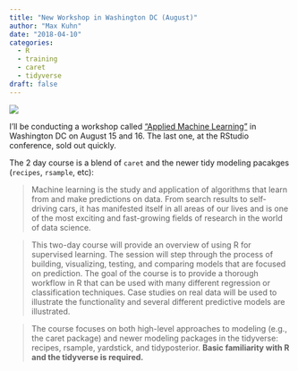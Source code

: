 ```yaml
---
title: "New Workshop in Washington DC (August)"
author: "Max Kuhn"
date: "2018-04-10"
categories:
  - R
  - training
  - caret
  - tidyverse
draft: false
---
```


![](Ames_lat.jpeg){fig-align="center"}

I'll be conducting a workshop called ["Applied Machine Learning"](https://www.rstudio.com/workshops/applied-machine-learning/) in Washington DC on August 15 and 16. The last one, at the RStudio conference, sold out quickly. 

The 2 day course is a blend of `caret` and the newer tidy modeling pacakges (`recipes`, `rsample`, etc): 

> Machine learning is the study and application of algorithms that learn from and make predictions on data. From search results to self-driving cars, it has manifested itself in all areas of our lives and is one of the most exciting and fast-growing fields of research in the world of data science. 

> This two-day course will provide an overview of using R for supervised learning. The session will step through the process of building, visualizing, testing, and comparing models that are focused on prediction. The goal of the course is to provide a thorough workflow in R that can be used with many different regression or classification techniques. Case studies on real data will be used to illustrate the functionality and several different predictive models are illustrated. 

> The course focuses on both high-level approaches to modeling (e.g., the caret package) and newer modeling packages in the tidyverse: recipes, rsample, yardstick, and tidyposterior. **Basic familiarity with R and the tidyverse is required.**

